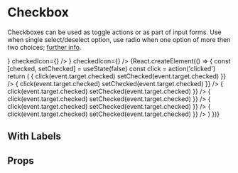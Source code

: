 
<Meta title="components|Checkbox" component={Checkbox} />

# Checkbox

Checkboxes can be used as toggle actions or as part of input forms.
Use when single select/deselect option, use radio when one option of more then two choices; [further info](https://www.nngroup.com/articles/checkboxes-vs-radio-buttons/).

<Preview>
  <Story name="checked">
    <Checkbox
      checked={true}
      color="default"
      onChange={action('checked')}
      value="checkedA"
      inputProps={{
        'aria-label': 'checkbox'
      }}
    />
  </Story>
  <Story name="primary checked">
    <Checkbox
      checked={false}
      color="primary"
      inputProps={{
        'aria-label': 'primary checkbox'
      }}
    />
  </Story>
  <Story name="uncontrolled checked">
    <Checkbox
      inputProps={{
        'aria-label': 'uncontrolled-checkbox'
      }}
    />
  </Story>
  <Story name="disabled">
    <Checkbox
      disabled={true}
      inputProps={{
        'aria-label': 'disabled checkbox'
      }}
    />
  </Story>
  <Story name="disabled checked">
    <Checkbox
      disabled={true}
      checked={true}
      inputProps={{
        'aria-label': 'disabled checked checkbox'
      }}
    />
  </Story>
  <Story name="indeterminate">
    <Checkbox
      indeterminate={true}
      inputProps={{
        'aria-label': 'indeterminate checkbox'
      }}
    />
  </Story>
  <Story name="default">
    <Checkbox
      defaultChecked={true}
      color="default"
      inputProps={{
        'aria-label': 'checkbox with default color'
      }}
    />
  </Story>
  <Story name="custom icon">
    <Checkbox
      style={{ color: 'red' }}
      icon={<Icons.FavoriteBorder />}
      checkedIcon={<Icons.Favorite />}
    />
  </Story>
  <Story name="custom colors">
    <Checkbox
      icon={<Icons.BookmarkBorder style={{ color: colors.grey[600] }} />}
      checkedIcon={<Icons.Bookmark style={{ color: colors.lightBlue[400] }} />}
    />
  </Story>
</Preview>

<Preview>
  <Story name="with state">
    {React.createElement(() => {
      const [checked, setChecked] = useState(false)
      const click = action('clicked')
      return (
        <Flex>
          <Checkbox
            checked={checked}
            color="default"
            onChange={event => {
              click(event.target.checked)
              setChecked(event.target.checked)
            }}
          />
          <Checkbox
            checked={checked}
            color="primary"
            onChange={event => {
              click(event.target.checked)
              setChecked(event.target.checked)
            }}
          />
          <Checkbox
            checked={checked}
            color="secondary"
            onChange={event => {
              click(event.target.checked)
              setChecked(event.target.checked)
            }}
          />
          <Checkbox
            checked={checked}
            disabled
            onChange={event => {
              click(event.target.checked)
              setChecked(event.target.checked)
            }}
          />
          <Checkbox
            checked={checked}
            color="primary"
            disabled
            onChange={event => {
              click(event.target.checked)
              setChecked(event.target.checked)
            }}
          />
          <Checkbox
            checked={checked}
            color="secondary"
            disabled
            onChange={event => {
              click(event.target.checked)
              setChecked(event.target.checked)
            }}
          />
        </Flex>
      )
    })}
  </Story>
</Preview>

## With Labels

## Props

<Props of={Checkbox} />
